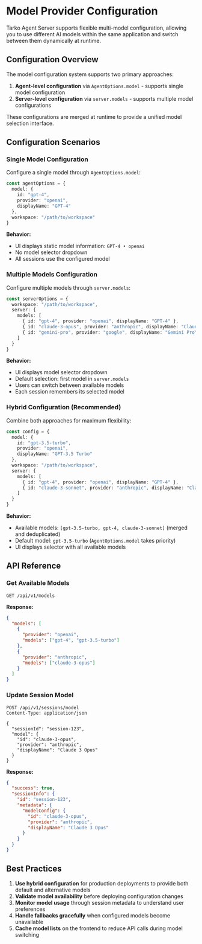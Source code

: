 # Model Provider Configuration

Tarko Agent Server supports flexible multi-model configuration, allowing you to use different AI models within the same application and switch between them dynamically at runtime.

## Configuration Overview

The model configuration system supports two primary approaches:

1. **Agent-level configuration** via `AgentOptions.model` - supports single model configuration
2. **Server-level configuration** via `server.models` - supports multiple model configurations

These configurations are merged at runtime to provide a unified model selection interface.

## Configuration Scenarios

### Single Model Configuration

Configure a single model through `AgentOptions.model`:

```typescript
const agentOptions = {
  model: {
    id: "gpt-4",
    provider: "openai",
    displayName: "GPT-4"
  },
  workspace: "/path/to/workspace"
}
```

**Behavior:**
- UI displays static model information: `GPT-4 • openai`
- No model selector dropdown
- All sessions use the configured model

### Multiple Models Configuration

Configure multiple models through `server.models`:

```typescript
const serverOptions = {
  workspace: "/path/to/workspace",
  server: {
    models: [
      { id: "gpt-4", provider: "openai", displayName: "GPT-4" },
      { id: "claude-3-opus", provider: "anthropic", displayName: "Claude 3 Opus" },
      { id: "gemini-pro", provider: "google", displayName: "Gemini Pro" }
    ]
  }
}
```

**Behavior:**
- UI displays model selector dropdown
- Default selection: first model in `server.models`
- Users can switch between available models
- Each session remembers its selected model

### Hybrid Configuration (Recommended)

Combine both approaches for maximum flexibility:

```typescript
const config = {
  model: { 
    id: "gpt-3.5-turbo", 
    provider: "openai", 
    displayName: "GPT-3.5 Turbo" 
  },
  workspace: "/path/to/workspace",
  server: {
    models: [
      { id: "gpt-4", provider: "openai", displayName: "GPT-4" },
      { id: "claude-3-sonnet", provider: "anthropic", displayName: "Claude 3 Sonnet" }
    ]
  }
}
```

**Behavior:**
- Available models: `[gpt-3.5-turbo, gpt-4, claude-3-sonnet]` (merged and deduplicated)
- Default model: `gpt-3.5-turbo` (`AgentOptions.model` takes priority)
- UI displays selector with all available models



## API Reference

### Get Available Models

```http
GET /api/v1/models
```

**Response:**
```json
{
  "models": [
    {
      "provider": "openai",
      "models": ["gpt-4", "gpt-3.5-turbo"]
    },
    {
      "provider": "anthropic", 
      "models": ["claude-3-opus"]
    }
  ]
}
```

### Update Session Model

```http
POST /api/v1/sessions/model
Content-Type: application/json

{
  "sessionId": "session-123",
  "model": {
    "id": "claude-3-opus",
    "provider": "anthropic",
    "displayName": "Claude 3 Opus"
  }
}
```

**Response:**
```json
{
  "success": true,
  "sessionInfo": {
    "id": "session-123",
    "metadata": {
      "modelConfig": {
        "id": "claude-3-opus",
        "provider": "anthropic",
        "displayName": "Claude 3 Opus"
      }
    }
  }
}
```

## Best Practices

1. **Use hybrid configuration** for production deployments to provide both default and alternative models
2. **Validate model availability** before deploying configuration changes
3. **Monitor model usage** through session metadata to understand user preferences
4. **Handle fallbacks gracefully** when configured models become unavailable
5. **Cache model lists** on the frontend to reduce API calls during model switching